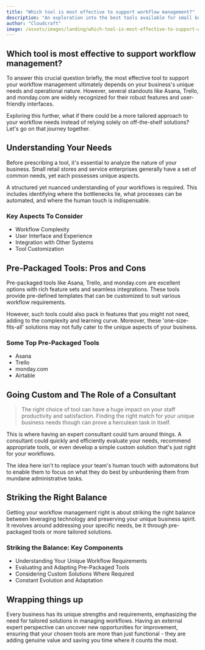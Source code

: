 ```yaml
---
title: "Which tool is most effective to support workflow management?"
description: "An exploration into the best tools available for small business owners to support their workflow management."
author: "Cloudcraft"
image: /assets/images/landing/which-tool-is-most-effective-to-support-workflow-management.jpg
---
```


## Which tool is most effective to support workflow management?

To answer this crucial question briefly, the most effective tool to support your workflow management ultimately depends on your business's unique needs and operational nature. However, several standouts like Asana, Trello, and monday.com are widely recognized for their robust features and user-friendly interfaces.

Exploring this further, what if there could be a more tailored approach to your workflow needs instead of relying solely on off-the-shelf solutions? Let's go on that journey together.

<ServicesBlurb />

## Understanding Your Needs

Before prescribing a tool, it's essential to analyze the nature of your business. Small retail stores and service enterprises generally have a set of common needs, yet each possesses unique aspects.

A structured yet nuanced understanding of your workflows is required. This includes identifying where the bottlenecks lie, what processes can be automated, and where the human touch is indispensable.

### Key Aspects To Consider

 * Workflow Complexity
 * User Interface and Experience
 * Integration with Other Systems
 * Tool Customization

## Pre-Packaged Tools: Pros and Cons

Pre-packaged tools like Asana, Trello, and monday.com are excellent options with rich feature sets and seamless integrations. These tools provide pre-defined templates that can be customized to suit various workflow requirements.

However, such tools could also pack in features that you might not need, adding to the complexity and learning curve. Moreover, these 'one-size-fits-all' solutions may not fully cater to the unique aspects of your business.

### Some Top Pre-Packaged Tools

 * Asana
 * Trello
 * monday.com
 * Airtable

<GetStartedBlurb />

## Going Custom and The Role of a Consultant

<blockquote>The right choice of tool can have a huge impact on your staff productivity and satisfaction. Finding the right match for your unique business needs though can prove a herculean task in itself.</blockquote>

This is where having an expert consultant could turn around things. A consultant could quickly and efficiently evaluate your needs, recommend appropriate tools, or even develop a simple custom solution that's just right for your workflows.

The idea here isn't to replace your team's human touch with automatons but to enable them to focus on what they do best by unburdening them from mundane administrative tasks.

## Striking the Right Balance

Getting your workflow management right is about striking the right balance between leveraging technology and preserving your unique business spirit. It revolves around addressing your specific needs, be it through pre-packaged tools or more tailored solutions.

### Striking the Balance: Key Components

 * Understanding Your Unique Workflow Requirements
 * Evaluating and Adapting Pre-Packaged Tools
 * Considering Custom Solutions Where Required
 * Constant Evolution and Adaptation

## Wrapping things up

Every business has its unique strengths and requirements, emphasizing the need for tailored solutions in managing workflows. Having an external expert perspective can uncover new opportunities for improvement, ensuring that your chosen tools are more than just functional - they are adding genuine value and saving you time where it counts the most.
